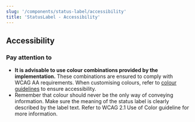```yaml
---
slug: '/components/status-label/accessibility'
title: 'StatusLabel - Accessibility'
---
```




## Accessibility

### Pay attention to

- **It is advisable to use colour combinations provided by the implementation.** These combinations are ensured to comply with WCAG AA requirements. When customising colours, refer to [colour guidelines](/foundation/design-tokens/colour 'Colour') to ensure accessibility.
- Remember that colour should never be the only way of conveying information. Make sure the meaning of the status label is clearly described by the label text. Refer to <ExternalLink href="https://www.w3.org/WAI/WCAG21/Understanding/use-of-color.html">WCAG 2.1 Use of Color guideline</ExternalLink> for more information.
